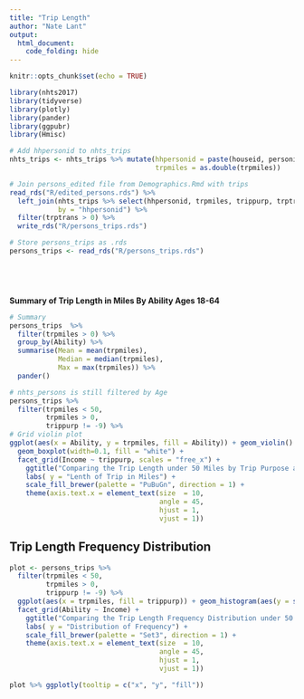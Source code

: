```yaml
---
title: "Trip Length"
author: "Nate Lant"
output: 
  html_document:
    code_folding: hide
---
```


```r
knitr::opts_chunk$set(echo = TRUE)

library(nhts2017)
library(tidyverse)
library(plotly)
library(pander)
library(ggpubr)
library(Hmisc)
```

```r
# Add hhpersonid to nhts_trips
nhts_trips <- nhts_trips %>% mutate(hhpersonid = paste(houseid, personid, sep = "-"),
                                    trpmiles = as.double(trpmiles))

# Join persons_edited file from Demographics.Rmd with trips
read_rds("R/edited_persons.rds") %>% 
  left_join(nhts_trips %>% select(hhpersonid, trpmiles, trippurp, trptrans, trvlcmin, psgr_flg), 
            by = "hhpersonid") %>%
  filter(trptrans > 0) %>%
  write_rds("R/persons_trips.rds")

# Store persons_trips as .rds
persons_trips <- read_rds("R/persons_trips.rds")



 
```

**Summary of Trip Length in Miles By Ability Ages 18-64**
```r
# Summary
persons_trips  %>%
  filter(trpmiles > 0) %>%
  group_by(Ability) %>%
  summarise(Mean = mean(trpmiles),
            Median = median(trpmiles),
            Max = max(trpmiles)) %>%
  pander()
```

```r
# nhts_persons is still filtered by Age
persons_trips %>%
  filter(trpmiles < 50,
         trpmiles > 0,
         trippurp != -9) %>%
# Grid violin plot
ggplot(aes(x = Ability, y = trpmiles, fill = Ability)) + geom_violin() +
  geom_boxplot(width=0.1, fill = "white") +
  facet_grid(Income ~ trippurp, scales = "free_x") +
    ggtitle("Comparing the Trip Length under 50 Miles by Trip Purpose and Income Group", subtitle = "Comparison of Ability Ages 18-24") +
    labs( y = "Lenth of Trip in Miles") +
    scale_fill_brewer(palette = "PuBuGn", direction = 1) + 
    theme(axis.text.x = element_text(size  = 10, 
                                     angle = 45,
                                     hjust = 1,
                                     vjust = 1))

```

## Trip Length Frequency Distribution

```r
plot <- persons_trips %>%
  filter(trpmiles < 50,
         trpmiles > 0,
         trippurp != -9) %>%
  ggplot(aes(x = trpmiles, fill = trippurp)) + geom_histogram(aes(y = stat(width*density)), alpha = 0.7, position = "identity") +
  facet_grid(Ability ~ Income) +
    ggtitle("Comparing the Trip Length Frequency Distribution under 50 Miles by Trip Purpose and Income group Ages 18-24", subtitle = "Comparison of Ability") +
    labs( y = "Distribution of Frequency") +
    scale_fill_brewer(palette = "Set3", direction = 1) + 
    theme(axis.text.x = element_text(size  = 10, 
                                     angle = 45,
                                     hjust = 1,
                                     vjust = 1))

plot %>% ggplotly(tooltip = c("x", "y", "fill"))
```